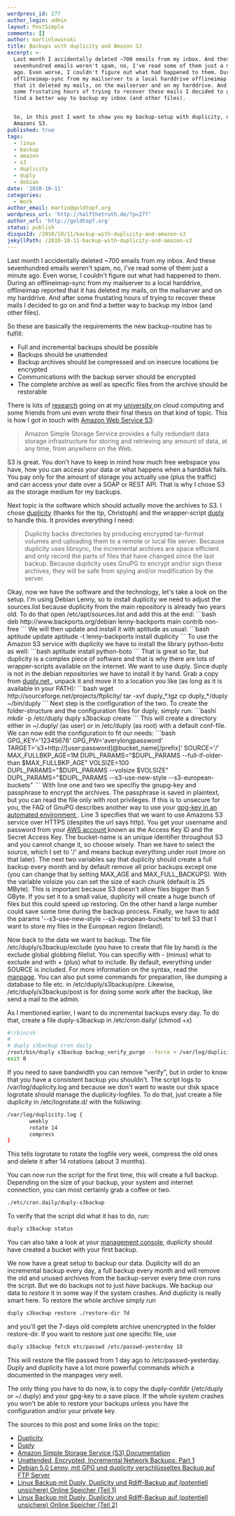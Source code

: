 ```yaml
---
wordpress_id: 277
author_login: admin
layout: PostSimple
comments: []
author: martinlowinski
title: Backups with duplicity and Amazon S3
excerpt: >-
  Last month I accidentally deleted ~700 emails from my inbox. And these
  sevenhundred emails weren't spam, no, I've read some of them just a minute
  ago. Even worse, I couldn't figure out what had happened to them. During an
  offlineimap-sync from my mailserver to a local harddrive offlineimap reported
  that it deleted my mails, on the mailserver and on my harddrive. And after
  some frustating hours of trying to recover these mails I decided to go on and
  find a better way to backup my inbox (and other files).


  So, in this post I want to show you my backup-setup with duplicity, duply and
  Amazons S3.
published: true
tags:
  - linux
  - backup
  - amazon
  - s3
  - duplicity
  - duply
  - debian
date: '2010-10-11'
categories:
  - Work
author_email: martin@goldtopf.org
wordpress_url: 'http://halfthetruth.de/?p=277'
author_url: 'http://goldtopf.org'
status: publish
disqusId: /2010/10/11/backup-with-duplicity-and-amazon-s3
jekyllPath: /2010-10-11-backup-with-duplicity-and-amazon-s3
---
```


Last month I accidentally deleted ~700 emails from my inbox. And these sevenhundred emails weren't spam, no, I've read some of them just a minute ago. Even worse, I couldn't figure out what had happened to them. During an offlineimap-sync from my mailserver to a local harddrive, offlineimap reported that it has deleted my mails, on the mailserver and on my harddrive. And after some frustating hours of trying to recover these mails I decided to go on and find a better way to backup my inbox (and other files).

So these are basically the requirements the new backup-routine has to fulfill:

<ul>
  <li>Full and incremental backups should be possible</li>
  <li>Backups should be unattended</li>
  <li>Backup archives should be compressed and on insecure locations be encrypted</li>
  <li>Communications with the backup server should be encrypted</li>
  <li>The complete archive as well as specific files from the archive should be restorable</li>
</ul>
There is lots of <a href="http://www.wolke.hs-furtwangen.de/">research</a> going on at my <a href="http://www.hs-furtwangen.de">
  university
</a> on cloud computing and some friends from uni even wrote their final thesis on that kind of topic.
This is how I got in touch with <a href="http://aws.amazon.com/s3/">Amazon Web Service S3</a>:
<blockquote>
  Amazon Simple Storage Service provides a fully redundant data storage infrastructure for storing
  and retrieving any amount of data, at any time, from anywhere on the Web.
</blockquote>
S3 is great. You don't have to keep in mind how much free webspace you have, how you can access your
data or what happens when a harddisk fails. You pay only for the amount of storage you actually use (plus
the traffic) and can access your date over a SOAP or REST API. That is why I chose S3 as the storage
medium for my backups.

Next topic is the software which should actually move the archives to S3. I chose <a href="http://duplicity.nongnu.org/">duplicity</a> (thanks for the tip, Christoph) and the wrapper-script <a href="http://duply.net/">duply</a> to handle this. It provides everything I need:

<blockquote>
  Duplicity backs directories by producing encrypted tar-format volumes and uploading them to a
  remote or local file server. Because duplicity uses librsync, the incremental archives are space
  efficient and only record the parts of files that have changed since the last backup. Because
  duplicity uses GnuPG to encrypt and/or sign these archives, they will be safe from spying and/or
  modification by the server.
</blockquote>
Okay, now we have the software and the technology, let's take a look on the setup. I'm using Debian Lenny,
so to install duplicity we need to adjust the sources.list because duplicity from the main repository
is already two years old. To do that open /etc/apt/sources.list and add this at the end: ```bash deb
http://www.backports.org/debian lenny-backports main contrib non-free ``` We will then update and install
it with aptitude as usual: ```bash aptitude update aptitude -t lenny-backports install duplicity ```
To use the Amazon S3 service with duplicity we have to install the library python-boto as well: ```bash
aptitude install python-boto ``` That is great so far, but duplicity is a complex piece of software and
that is why there are lots of wrapper-scripts available on the internet. We want to use duply. Since
duply is not in the debian repositories we have to install it by hand. Grab a copy from <a href="http://duply.net">
  duply.net
</a>
, unpack it and move it to a location you like (as long as it is available in your PATH): ```bash
wget http://sourceforge.net/projects/ftplicity/ tar -xvf duply_*.tgz cp duply_*/duply ~/bin/duply
``` Next step is the configuration of the two. To create the folder-structure and the configuration
files for duply, simply run: ```bashi mkdir -p /etc/duply duply s3backup create ``` This will create
a directory either in ~/.duply/ (as user) or in /etc/duply (as root) with a default conf-file. We
can now edit the configuration to fit our needs: ```bash GPG_KEY='12345678'
GPG_PW='averylongpassword' TARGET='s3+http://[user:password]@bucket_name[/prefix]' SOURCE='/'
MAX_FULLBKP_AGE=1M DUPL_PARAMS="$DUPL_PARAMS --full-if-older-than $MAX_FULLBKP_AGE" VOLSIZE=100
DUPL_PARAMS="$DUPL_PARAMS --volsize $VOLSIZE" DUPL_PARAMS="$DUPL_PARAMS --s3-use-new-style
--s3-european-buckets" ``` With line one and two we specifiy the gnupg-key and passphrase to encrypt
the archives. The passphrase is saved in plaintext, but you can read the file only with root
privileges. If this is to unsecure for you, the FAQ of GnuPG describes another way to use your <a href="http://www.gnupg.org/faq/GnuPG-FAQ.html#how-can-i-use-gnupg-in-an-automated-environment">
  gpg-key in an automated environment
</a>. Line 3 specifies that we want to use Amazons S3 service over HTTPS (despites the url says http).
You get your username and password from your <a href="http://aws.amazon.com/account/">
  AWS account
</a> known as the Access Key ID and the Secret Access Key. The bucket-name is an unique identifier throughout
S3 and you cannot change it, so choose wisely. Than we have to select the source, which I set to '/'
and means backup everything under root (more on that later). The next two variables say that duplicity
should create a full backup every month and by default remove all prior backups except one (you can change
that by setting MAX_AGE and MAX_FULL_BACKUPS). With the variable volsize you can set the size of each
chunk (default is 25 MByte). This is important because S3 doesn't allow files bigger than 5 GByte. If
you set it to a small value, duplicity will create a huge bunch of files but this could speed up restoring.
On the other hand a large number could save some time during the backup process. Finally, we have to
add the params '--s3-use-new-style --s3-european-buckets' to tell S3 that I want to store my files in
the European region (Ireland).

Now back to the data we want to backup. The file /etc/duply/s3backup/exclude (you have to create that file by hand) is the exclude global globbing filelist. You can specifiy with - (minus) what to exclude and with + (plus) what to include. By default, everything under SOURCE is included. For more information on the syntax, read the <a href="http://duplicity.nongnu.org/duplicity.1.html#toc9">manpage</a>. You can also put some commands for preparation, like dumping a database to file etc. in /etc/duply/s3backup/pre. Likewise, /etc/duply/s3backup/post is for doing some work after the backup, like send a mail to the admin.

As I mentioned earlier, I want to do incremental backups every day. To do that, create a file duply-s3backup in /etc/cron.daily/ (chmod +x)

```bash
#!/bin/sh
#
# duply s3backup cron daily
/root/bin/duply s3backup backup_verify_purge --force > /var/log/duplicity.log 2>&1
exit 0
```

If you need to save bandwidth you can remove "verify", but in order to know that you have a consistent backup you shouldn't. The script logs to /var/log/duplicity.log and because we don't want to waste our disk space logrotate should manage the duplicity-logfiles. To do that, just create a file duplicity in /etc/logrotate.d/ with the following:

```bash
/var/log/duplicity.log {
       weekly
       rotate 14
       compress
}
```

This tells logrotate to rotate the logfile very week, compress the old ones and delete it after 14 rotations (about 3 months).

You can now run the script for the first time, this will create a full backup. Depending on the size of your backup, your system and internet connection, you can most certainly grab a coffee or two.

```bash
./etc/cron.daily/duply-s3backup
```

To verify that the script did what it has to do, run:

```bash
duply s3backup status
```

You can also take a look at your <a href="https://console.aws.amazon.com/s3/home">management console</a>, duplicity should have created a bucket with your first backup.

We now have a great setup to backup our data. Duplicity will do an incremental backup every day, a full backup every month and will remove the old and unused archives from the backup-server every time cron runs the script. But we do backups not to just <em>have</em> backups. We backup our data to <em>restore</em> it in some way if the system crashes. And duplicity is really smart here. To restore the whole archive simply run

```bash
duply s3backup restore ./restore-dir 7d
```

and you'll get the 7-days old complete archive unencrypted in the folder restore-dir. If you want to restore just one specific file, use

```bash
duply s3backup fetch etc/passwd /etc/passwd-yesterday 1D
```

This will restore the file passwd from 1 day ago to /etc/passwd-yesterday. Duply and duplicity have a lot more powerful commands which a documented in the manpages very well.

The only thing you have to do now, is to copy the duply-confdir (/etc/duply or ~/.duply) and your gpg-key to a save place. If the whole system crashes you won't be able to restore your backups unless you have the configuration and/or your private key.

The sources to this post and some links on the topic:

<ul>
  <li>
    <a href="http://duplicity.nongnu.org/">Duplicity</a>
  </li>
  <li>
    <a href="http://duply.net">Duply</a>
  </li>
  <li>
    <a href="http://aws.amazon.com/documentation/s3/">
      Amazon Simple Storage Service (S3) Documentation
    </a>
  </li>
  <li>
    <a href="http://www.debian-administration.org/articles/209">
      Unattended, Encrypted, Incremental Network Backups: Part 1
    </a>
  </li>
  <li>
    <a href="http://marcel-adamczyk.de/?p=34">
      Debian 5.0 Lenny, mit GPG und duplicity verschl&uuml;sseltes Backup auf FTP Server
    </a>
  </li>
  <li>
    <a href="http://www.marcogabriel.com/blog/archives/585-Linux-Backup-mit-Duply,-Duplicity-und-Rdiff-Backup-auf-potentiell-unsichere-Online-Speicher-Teil-1.html">
      Linux Backup mit Duply, Duplicity und Rdiff-Backup auf (potentiell unsichere) Online Speicher
      (Teil 1)
    </a>
  </li>
  <li>
    <a href="http://www.marcogabriel.com/blog/archives/586-Linux-Backup-mit-Duply,-Duplicity-und-Rdiff-Backup-auf-potentiell-unsichere-Online-Speicher-Teil-2.html">
      Linux Backup mit Duply, Duplicity und Rdiff-Backup auf (potentiell unsichere) Online Speicher
      (Teil 2)
    </a>
  </li>
</ul>
